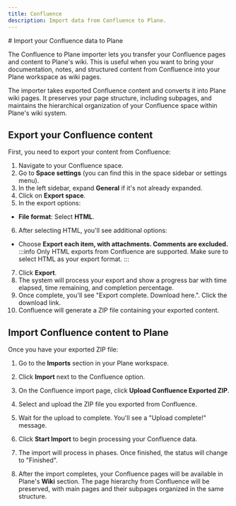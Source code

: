 ```yaml
---
title: Confluence
description: Import data from Confluence to Plane.
---
```



<div className="tag-wrapper">
# Import your Confluence data to Plane
<Tags 
  tags={[ 
    { name: "Pro", link:"https://plane.so/pricing", additionalClass: "pro" }
  ]} 
 />
</div>

The Confluence to Plane importer lets you transfer your Confluence pages and content to Plane's wiki. This is useful when you want to bring your documentation, notes, and structured content from Confluence into your Plane workspace as wiki pages.

The importer takes exported Confluence content and converts it into Plane wiki pages. It preserves your page structure, including subpages, and maintains the hierarchical organization of your Confluence space within Plane's wiki system.

## Export your Confluence content

First, you need to export your content from Confluence:

1. Navigate to your Confluence space.
2. Go to **Space settings** (you can find this in the space sidebar or settings menu).
3. In the left sidebar, expand **General** if it's not already expanded.
4. Click on **Export space**.
5. In the export options:
  - **File format**: Select **HTML**.
6. After selecting HTML, you'll see additional options:
  - Choose **Export each item, with attachments. Comments are excluded.**
    :::info
    Only HTML exports from Confluence are supported. Make sure to select HTML as your export format.
    :::
7. Click **Export**.
8. The system will process your export and show a progress bar with time elapsed, time remaining, and completion percentage.
9. Once complete, you'll see "Export complete. Download here.". Click the download link.
10. Confluence will generate a ZIP file containing your exported content.

## Import Confluence content to Plane

Once you have your exported ZIP file:

1. Go to the **Imports** section in your Plane workspace.
2. Click **Import** next to the Confluence option.
3. On the Confluence import page, click **Upload Confluence Exported ZIP**.
4. Select and upload the ZIP file you exported from Confluence.
5. Wait for the upload to complete. You'll see a "Upload complete!" message.
6. Click **Start Import** to begin processing your Confluence data.

7. The import will process in phases. Once finished, the status will change to "Finished".

8. After the import completes, your Confluence pages will be available in Plane's **Wiki** section. The page hierarchy from Confluence will be preserved, with main pages and their subpages organized in the same structure.
